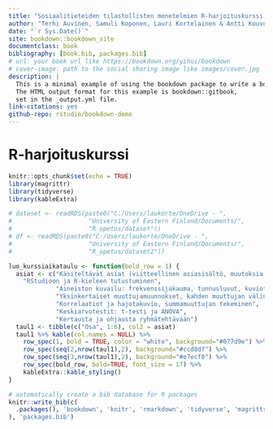 ```yaml
--- 
title: "Sosiaalitieteiden tilastollisten menetelmien R-harjoituskurssi, 2 op"
author: "Terhi Auvinen, Samuli Koponen, Lauri Kortelainen & Antti Kouvo"
date: "`r Sys.Date()`"
site: bookdown::bookdown_site
documentclass: book
bibliography: [book.bib, packages.bib]
# url: your book url like https://bookdown.org/yihui/bookdown
# cover-image: path to the social sharing image like images/cover.jpg
description: |
  This is a minimal example of using the bookdown package to write a book.
  The HTML output format for this example is bookdown::gitbook,
  set in the _output.yml file.
link-citations: yes
github-repo: rstudio/bookdown-demo
---
```


# R-harjoituskurssi {-}


```r

knitr::opts_chunk$set(echo = TRUE)
library(magrittr)
library(tidyverse)
library(kableExtra)

# dataset <- readRDS(paste0("C:/Users/laukorte/OneDrive - ",  
#                     "University of Eastern Finland/Documents/",   
#                     "R_opetus/dataset"))
# df <- readRDS(paste0("C:/Users/laukorte/OneDrive - ",  
#                     "University of Eastern Finland/Documents/",   
#                     "R_opetus/dataset2"))

luo_kurssiaikataulu <- function(bold_row = 1) {
  asiat <- c("Käsiteltävät asiat (viitteellinen asiasisältö, muutoksia voi tulla)",
    "RStudioon ja R-kieleen tutustuminen",
             "Aineiston kuvailu: frekvenssijakauma, tunnusluvut, kuviot, osa-aineiston poimiminen ja aineston ryhmittäinen tarkastelu",
             "Yksinkertaiset muuttujamuunnokset, kahden muuttujan välinen yhteisvaihtelu, ristiintaulukointi",
             "Korrelaatiot ja hajotakuvio, summamuuttujan tekeminen",
             "Keskiarvotestit: t-testi ja ANOVA",
             "Kertausta ja ohjausta ryhmätehtävään")
  taul1 <- tibble(c("Osa", 1:6), col2 = asiat)
  taul1 %>% kable(col.names = NULL) %>% 
    row_spec(1, bold = TRUE, color = "white", background="#077d9e") %>% 
    row_spec(seq(2,nrow(taul1),2), background="#ccd8df") %>% 
    row_spec(seq(3,nrow(taul1),2), background="#e7ecf0") %>% 
    row_spec(bold_row, bold=TRUE, font_size = 17) %>% 
    kableExtra::kable_styling()
}
```





```r
# automatically create a bib database for R packages
knitr::write_bib(c(
  .packages(), 'bookdown', 'knitr', 'rmarkdown', 'tidyverse', 'magrittr'
), 'packages.bib')
```
